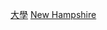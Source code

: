 {{Commons category|Universities and colleges in New Hampshire}}
{{Commonscat|Universities and colleges in New Hampshire}}

[[Category:新罕布什爾州教育|大學]]
[[Category:美國各州大學|New Hampshire]]